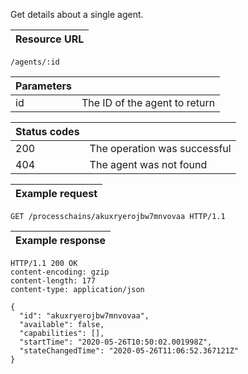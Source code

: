 Get details about a single <DocsLink href="#agents">agent</DocsLink>.

| Resource URL |
| ------------ |

```http
/agents/:id
```

| Parameters |                                    |
| ---------- | ---------------------------------- |
| id         | The ID of the agent to return |

| Status codes |                              |
| ------------ | ---------------------------- |
| 200          | The operation was successful |
| 404          | The agent was not found  |

| Example request |
| --------------- |

```http
GET /processchains/akuxryerojbw7mnvovaa HTTP/1.1
```

| Example response |
| ---------------- |

```http
HTTP/1.1 200 OK
content-encoding: gzip
content-length: 177
content-type: application/json

{
  "id": "akuxryerojbw7mnvovaa",
  "available": false,
  "capabilities": [],
  "startTime": "2020-05-26T10:50:02.001998Z",
  "stateChangedTime": "2020-05-26T11:06:52.367121Z"
}
```
